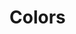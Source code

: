 
<Meta title="Design System/Colors" />

# Colors

<ColorPalette>
  <ColorItem
    title="Gray"
    subtitle="Primary Color Palette"
    colors={{
      "50": "#f9fafb",
      "100": "#f3f4f6",
      "200": "#e5e7eb",
      "300": "#d1d5db",
      "400": "#9ca3af",
      "500": "#6b7280",
      "600": "#4b5563",
      "700": "#374151",
      "800": "#1f2937",
      "900": "#111827",
      "950": "#030712",
    }}
  />
  <ColorItem
    title="Green"
    subtitle="Success Color Palette"
    colors={{
      "50": "#f0fdf4",
      "100": "#dcfce7",
      "200": "#bbf7d0",
      "300": "#86efac",
      "400": "#4ade80",
      "500": "#22c55e",
      "600": "#16a34a",
      "700": "#15803d",
      "800": "#166534",
      "900": "#14532d",
      "950": "#052e16",
    }}
  />
  <ColorItem
    title="Amber"
    subtitle="Warning Color Palette"
    colors={{
      "50": "#fffbeb",
      "100": "#fef3c7",
      "200": "#fde68a",
      "300": "#fcd34d",
      "400": "#fbbf24",
      "500": "#f59e0b",
      "600": "#d97706",
      "700": "#b45309",
      "800": "#92400e",
      "900": "#78350f",
      "950": "#451a03",
    }}
  />
  <ColorItem
    title="Red"
    subtitle="Error Color Palette"
    colors={{
      "50": "#fef2f2",
      "100": "#fee2e2",
      "200": "#fecaca",
      "300": "#fca5a5",
      "400": "#f87171",
      "500": "#ef4444",
      "600": "#dc2626",
      "700": "#b91c1c",
      "800": "#991b1b",
      "900": "#7f1d1d",
      "950": "#450a0a",
    }}
  />
</ColorPalette>
